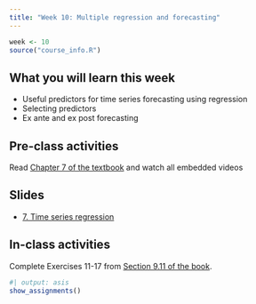 ```yaml
---
title: "Week 10: Multiple regression and forecasting"
---
```


```r
week <- 10
source("course_info.R")
```

## What you will learn this week

* Useful predictors for time series forecasting using regression
* Selecting predictors
* Ex ante and ex post forecasting

## Pre-class activities

Read [Chapter 7 of the textbook](https://otexts.com/fpp3/regression.html) and watch all embedded videos

## Slides

* [7. Time series regression](slides/7-regression.pdf)

## In-class activities

Complete Exercises 11-17 from [Section 9.11 of the book](https://otexts.com/fpp3/??-exercises.html).

```r
#| output: asis
show_assignments()
```

